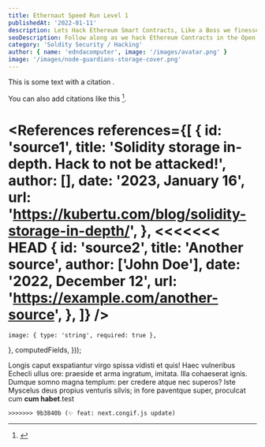 ```yaml
---
title: Ethernaut Speed Run Level 1
publishedAt: '2022-01-11'
description: Lets Hack Ethereum Smart Contracts, Like a Boss we finesse the code and break it down to win the level in no time.
seoDescription: Follow along as we hack Ethereum Contracts in the Open Zeppelin Game, Ethernaut
category: 'Soldity Security / Hacking'
author: { name: 'edndacomputer', image: '/images/avatar.png' }
image: '/images/node-guardians-storage-cover.png'
---
```



This is some text with a citation <Cite id='source1'/>.

You can also add citations like this [^1].

[^1]:
    <Cite id="source2" />

<References
  references={[
    {
      id: 'source1',
      title: 'Solidity storage in-depth. Hack to not be attacked!',
      author: [],
      date: '2023, January 16',
      url: 'https://kubertu.com/blog/solidity-storage-in-depth/',
    },
<<<<<<< HEAD
    {
      id: 'source2',
      title: 'Another source',
      author: ['John Doe'],
      date: '2022, December 12',
      url: 'https://example.com/another-source',
    },
  ]}
/>
=======
    image: { type: 'string', required: true },
  },
  computedFields,
}));

 Longis caput exspatiantur virgo spissa vidisti et quis! Haec vulneribus Echecli
ullus ore: praeside et arma ingratum, imitata. Illa cohaeserat ignis. Dumque
somno magna templum: per credere atque nec superos? Iste Myscelus deus propius
venturis silvis; in fore paventque super, proculcat cum **cum habet**.test
```
>>>>>>> 9b3840b (✨ feat: next.congif.js update)
